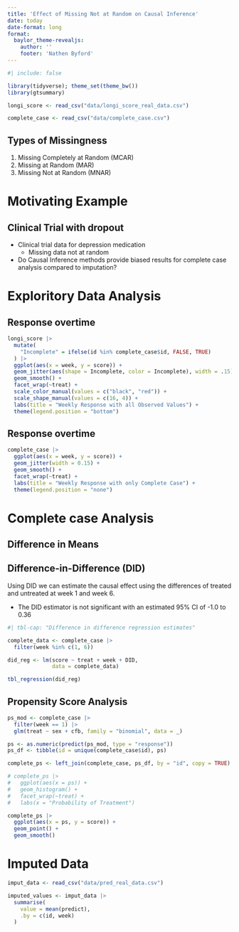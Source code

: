 ```yaml
---
title: 'Effect of Missing Not at Random on Causal Inference'
date: today
date-format: long
format: 
  baylor_theme-revealjs:
    author: ''
    footer: 'Nathen Byford'
---
```


```r
#| include: false

library(tidyverse); theme_set(theme_bw())
library(gtsummary)

longi_score <- read_csv("data/longi_score_real_data.csv")

complete_case <- read_csv("data/complete_case.csv")
```


## Types of Missingness

1. Missing Completely at Random (MCAR)
2. Missing at Random (MAR)
3. Missing Not at Random (MNAR)

# Motivating Example

## Clinical Trial with dropout

- Clinical trial data for depression medication
    - Missing data not at random
- Do Causal Inference methods provide biased results for complete case analysis compared to imputation?

# Exploritory Data Analysis

## Response overtime

```r
longi_score |> 
  mutate(
    "Incomplete" = ifelse(id %in% complete_case$id, FALSE, TRUE)
  ) |> 
  ggplot(aes(x = week, y = score)) +
  geom_jitter(aes(shape = Incomplete, color = Incomplete), width = .15) +
  geom_smooth() +
  facet_wrap(~treat) +
  scale_color_manual(values = c("black", "red")) +
  scale_shape_manual(values = c(16, 4)) +
  labs(title = "Weekly Response with all Observed Values") +
  theme(legend.position = "bottom")
```

## Response overtime

```r
complete_case |> 
  ggplot(aes(x = week, y = score)) +
  geom_jitter(width = 0.15) +
  geom_smooth() +
  facet_wrap(~treat) +
  labs(title = "Weekly Response with only Complete Case") +
  theme(legend.position = "none")
```


# Complete case Analysis

## Difference in Means


## Difference-in-Difference (DID)

Using DID we can estimate the causal effect using the differences of treated and untreated at week 1 and week 6.

- The DID estimator is not significant with an estimated 95% CI of -1.0 to 0.36

```r
#| tbl-cap: "Difference in difference regression estimates"

complete_data <- complete_case |> 
  filter(week %in% c(1, 6))

did_reg <- lm(score ~ treat + week + DID, 
              data = complete_data)

tbl_regression(did_reg)
```


## Propensity Score Analysis

```r

ps_mod <- complete_case |> 
  filter(week == 1) |> 
  glm(treat ~ sex + cfb, family = "binomial", data = _)

ps <- as.numeric(predict(ps_mod, type = "response"))
ps_df <- tibble(id = unique(complete_case$id), ps)

complete_ps <- left_join(complete_case, ps_df, by = "id", copy = TRUE)

# complete_ps |> 
#   ggplot(aes(x = ps)) +
#   geom_histogram() +
#   facet_wrap(~treat) +
#   labs(x = "Probability of Treatment")

complete_ps |> 
  ggplot(aes(x = ps, y = score)) + 
  geom_point() +
  geom_smooth()
```

# Imputed Data

```r
imput_data <- read_csv("data/pred_real_data.csv")

imputed_values <- imput_data |> 
  summarise(
    value = mean(predict),
    .by = c(id, week)
  )
```

